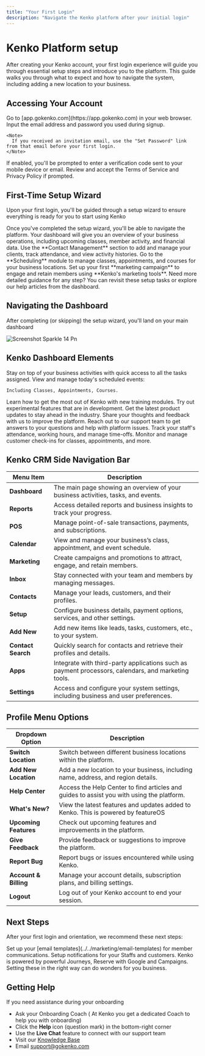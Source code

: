 ```yaml
---
title: "Your First Login"
description: "Navigate the Kenko platform after your initial login"
---
```


# Kenko Platform setup

After creating your Kenko account, your first login experience will guide you through essential setup steps and introduce you to the platform. This guide walks you through what to expect and how to navigate the system, including adding a new location to your business.

## Accessing Your Account

<Steps>
  <Step title="Visit the Login Page">
    Go to [app.gokenko.com](https://app.gokenko.com) in your web browser.
  </Step>
  <Step title="Enter Credentials">
    Input the email address and password you used during signup.

    <Note>
      If you received an invitation email, use the "Set Password" link from that email before your first login.
    </Note>
  </Step>
  <Step title="Two-Factor Authentication">
    If enabled, you'll be prompted to enter a verification code sent to your mobile device or email.
  </Step>
  <Step title="Accept Terms">
    Review and accept the Terms of Service and Privacy Policy if prompted.
  </Step>
</Steps>

## First-Time Setup Wizard

Upon your first login, you'll be guided through a setup wizard to ensure everything is ready for you to start using Kenko

<Steps>
  <Step title="Finalizing Your Setup">
    Once you've completed the setup wizard, you'll be able to navigate the platform.
  </Step>
  <Step title="Access Your Dashboard">
    Your dashboard will give you an overview of your business operations, including upcoming classes, member activity, and financial data.
  </Step>
  <Step title="Manage Customers">
    Use the **Contact Management** section to add and manage your clients, track attendance, and view activity histories.
  </Step>
  <Step title="Setup">
    Go to the **Scheduling** module to manage classes, appointments, and courses for your business locations.
  </Step>
  <Step title="Explore Marketing Tools">
    Set up your first **marketing campaign** to engage and retain members using **Kenko's marketing tools**.
  </Step>
</Steps>

<Note>
  Need more detailed guidance for any step? You can revisit these setup tasks or explore our help articles from the dashboard.
</Note>

## Navigating the Dashboard

After completing (or skipping) the setup wizard, you'll land on your main dashboard

![Screenshot Sparkle 14 Pn](/images/screenshot-sparkle-14.png)

## Kenko Dashboard Elements

<CardGroup cols="2">
  <Card title="Tasks" icon="circle-check" href="../../tasks">
    Stay on top of your business activities with quick access to all the tasks assigned.
  </Card>
  <Card title="Events Today" icon="calendar" href="../../scheduling/class-setup">
    View and manage today's scheduled events:

    Including Classes, Appointments, Courses.
  </Card>
</CardGroup>

<CardGroup cols="2">
  <Card title="Kenko Academy" icon="book">
    Learn how to get the most out of Kenko with new training modules.
  </Card>
  <Card title="Explore Beta Features" icon="flask">
    Try out experimental features that are in development.
  </Card>
  <Card title="Product Updates" icon="bell">
    Get the latest product updates to stay ahead in the industry.
  </Card>
  <Card title="Give Feedback" icon="comment-dots">
    Share your thoughts and feedback with us to improve the platform.
  </Card>
</CardGroup>

<CardGroup cols="1">
  <Card title="Contact Support" icon="headset">
    Reach out to our support team to get answers to your questions and help with platform issues.
  </Card>
</CardGroup>

<CardGroup cols="2">
  <Card title="Staff Attendance" icon="user-check" href="../../staff-attendance">
    Track your staff's attendance, working hours, and manage time-offs.
  </Card>
  <Card title="Customer Check-In" icon="person-walking-arrow-right" href="../../customer-check-in">
    Monitor and manage customer check-ins for classes, appointments, and more.
  </Card>
</CardGroup>

## Kenko CRM Side Navigation Bar

| **Menu Item**      | **Description**                                                                                     |
| ------------------ | --------------------------------------------------------------------------------------------------- |
| **Dashboard**      | The main page showing an overview of your business activities, tasks, and events.                   |
| **Reports**        | Access detailed reports and business insights to track your progress.                               |
| **POS**            | Manage point-of-sale transactions, payments, and subscriptions.                                     |
| **Calendar**       | View and manage your business’s class, appointment, and event schedule.                             |
| **Marketing**      | Create campaigns and promotions to attract, engage, and retain members.                             |
| **Inbox**          | Stay connected with your team and members by managing messages.                                     |
| **Contacts**       | Manage your leads, customers, and their profiles.                                                   |
| **Setup**          | Configure business details, payment options, services, and other settings.                          |
| **Add New**        | Add new items like leads, tasks, customers, etc., to your system.                                   |
| **Contact Search** | Quickly search for contacts and retrieve their profiles and details.                                |
| **Apps**           | Integrate with third-party applications such as payment processors, calendars, and marketing tools. |
| **Settings**       | Access and configure your system settings, including business and user preferences.                 |

## Profile Menu Options

| **Dropdown Option**   | **Description**                                                                           |
| --------------------- | ----------------------------------------------------------------------------------------- |
| **Switch Location**   | Switch between different business locations within the platform.                          |
| **Add New Location**  | Add a new location to your business, including name, address, and region details.         |
| **Help Center**       | Access the Help Center to find articles and guides to assist you with using the platform. |
| **What's New?**       | View the latest features and updates added to Kenko. This is powered by featureOS         |
| **Upcoming Features** | Check out upcoming features and improvements in the platform.                             |
| **Give Feedback**     | Provide feedback or suggestions to improve the platform.                                  |
| **Report Bug**        | Report bugs or issues encountered while using Kenko.                                      |
| **Account & Billing** | Manage your account details, subscription plans, and billing settings.                    |
| **Logout**            | Log out of your Kenko account to end your session.                                        |

## Next Steps

After your first login and orientation, we recommend these next steps:

<Steps>
  <Step title="Customize Communications" stepNumber={1}>
    Set up your [email templates](../../marketing/email-templates) for member communications.
  </Step>
  <Step title="Enable Auto-messages" stepNumber={2}>
    Setup notifications for your Staffs and customers.
  </Step>
  <Step title="Setup Marketing efforts">
    Kenko is powered by powerful Journeys, Reserve with Google and Campaigns. Setting these in the right way can do wonders for you business.
  </Step>
</Steps>

## Getting Help

If you need assistance during your onboarding

- Ask your Onboarding Coach ( At Kenko you get a dedicated Coach to help you with onboarding)
- Click the **Help** icon (question mark) in the bottom-right corner
- Use the **Live Chat** feature to connect with our support team
- Visit our [Knowledge Base](https://help.gokenko.com)
- Email [support@gokenko.com](mailto:support@gokenko.com)